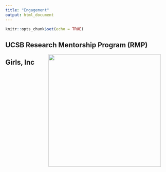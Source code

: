 ```yaml
---
title: "Engagement"
output: html_document
---
```


```r
knitr::opts_chunk$set(echo = TRUE)
```

## UCSB Research Mentorship Program (RMP)
<img align="right" width="350" hspace = "20" src=RMP.png>


## Girls, Inc
